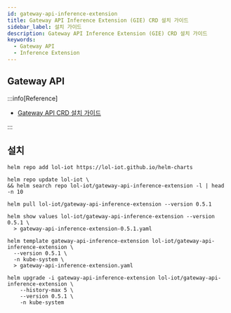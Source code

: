```yaml
---
id: gateway-api-inference-extension
title: Gateway API Inference Extension (GIE) CRD 설치 가이드
sidebar_label: 설치 가이드
description: Gateway API Inference Extension (GIE) CRD 설치 가이드
keywords:
  - Gateway API
  - Inference Extension
---
```


## Gateway API

:::info[Reference]

- [Gateway API CRD 설치 가이드](/docs/mlops/kubernetes/network/gateway-api/gateway-api.mdx)

:::

## 설치

```shell
helm repo add lol-iot https://lol-iot.github.io/helm-charts
```

```shell
helm repo update lol-iot \
&& helm search repo lol-iot/gateway-api-inference-extension -l | head -n 10
```

```shell
helm pull lol-iot/gateway-api-inference-extension --version 0.5.1
```

```shell
helm show values lol-iot/gateway-api-inference-extension --version 0.5.1 \
  > gateway-api-inference-extension-0.5.1.yaml
```

```shell
helm template gateway-api-inference-extension lol-iot/gateway-api-inference-extension \
  --version 0.5.1 \
  -n kube-system \
  > gateway-api-inference-extension.yaml
```

```shell
helm upgrade -i gateway-api-inference-extension lol-iot/gateway-api-inference-extension \
    --history-max 5 \
    --version 0.5.1 \
    -n kube-system
```
